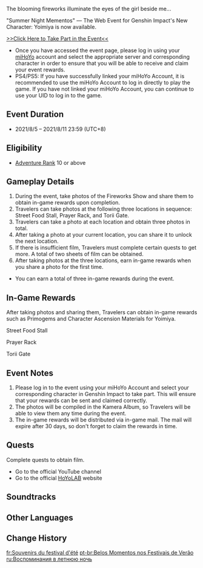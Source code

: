 {{Event Tabs}}
{{Event
|name              = Summer Night Mementos
|image             = Summer Night Mementos.png
|type              = Web
|group             = Character Release
|time_known        = yes
|time_start        = 2021-08-05 12:00:00
|time_start_offset = GMT+8
|time_end          = 2021-08-11 23:59:59
|time_end_offset   = GMT+8
|link              = https://www.hoyolab.com/article/640969
|link2             = https://webstatic-sea.mihoyo.com/ys/event/e20210805-yoimiya/index.html
|link2name         = Event Page
|characters        = Murakami; Traveler; Yoimiya
}}
The blooming fireworks illuminate the eyes of the girl beside me...

"Summer Night Mementos" &mdash; The Web Event for Genshin Impact's New Character: Yoimiya is now available.

[https://webstatic-sea.mihoyo.com/ys/event/e20210805-yoimiya/index.html >>Click Here to Take Part in the Event<<]
*Once you have accessed the event page, please log in using your [[miHoYo]] account and select the appropriate server and corresponding character in order to ensure that you will be able to receive and claim your event rewards.
*PS4/PS5: If you have successfully linked your miHoYo Account, it is recommended to use the miHoYo Account to log in directly to play the game. If you have not linked your miHoYo Account, you can continue to use your UID to log in to the game.

==Event Duration==
* 2021/8/5 – 2021/8/11 23:59 (UTC+8)

==Eligibility==
* [[Adventure Rank]] 10 or above

==Gameplay Details==
# During the event, take photos of the Fireworks Show and share them to obtain in-game rewards upon completion.
# Travelers can take photos at the following three locations in sequence: Street Food Stall, Prayer Rack, and Torii Gate.
# Travelers can take a photo at each location and obtain three photos in total.
# After taking a photo at your current location, you can share it to unlock the next location.
# If there is insufficient film, Travelers must complete certain quests to get more. A total of two sheets of film can be obtained.
# After taking photos at the three locations, earn in-game rewards when you share a photo for the first time.
* You can earn a total of three in-game rewards during the event.

==In-Game Rewards==
After taking photos and sharing them, Travelers can obtain in-game rewards such as Primogems and Character Ascension Materials for Yoimiya.

;Street Food Stall
{{Card|Primogem|10}}{{Card|Agnidus Agate Fragment|1}}{{Card|Mora|5,000}}
;Prayer Rack
{{Card|Primogem|10}}{{Card|Agnidus Agate Fragment|1}}{{Card|Mora|5,000}}
;Torii Gate
{{Card|Primogem|20}}{{Card|Agnidus Agate Fragment|1}}{{Card|Mora|10,000}}

==Event Notes==
# Please log in to the event using your miHoYo Account and select your corresponding character in Genshin Impact to take part. This will ensure that your rewards can be sent and claimed correctly.
# The photos will be compiled in the Kamera Album, so Travelers will be able to view them any time during the event.
# The in-game rewards will be distributed via in-game mail. The mail will expire after 30 days, so don't forget to claim the rewards in time.

==Quests==
Complete quests to obtain film.
*Go to the official YouTube channel
*Go to the official [[HoYoLAB]] website

==Soundtracks==
{{Soundtracks by Category Table|type=eventgameplay}}

==Other Languages==
{{Other Languages|default_hidden = 1
|en      = Summer Night Mementos
|zhs     = 夏祭留影
|zhs_rm  = Xiàjì Liúyǐng
|zht     = 夏祭留影
|zht_rm  = Xiàjì Liúyǐng
|ja      = 夏祭りの記念写真
|ja_rm   = Natsu Matsuri no Kinen Shashin{{Assumed}}
|ko      = 여름 {{tt|축제|祝祭}} {{tt|기념촬영|紀念撮影}}
|ko_rm   = Yeoreum Chukjje Ginyeomchwaryeong
|es      = Recuerdos de la Noche de Verano
|fr      = Souvenirs du festival d'été
|ru      = Воспоминания в летнюю ночь
|th      = ภาพทรงจำแห่งเทศกาลฤดูร้อน
|th_rm   = Phapho Trong Cham Haeng Thetkan Ridu Ron
|vi      = Ký Ức Đêm Hè
|de      = Sommerfestbilder
|id      = Memori Malam Musim Panas
|pt      = Belos Momentos nos Festivais de Verão
}}

==Change History==
{{Change History|2.0}}

[[fr:Souvenirs du festival d'été]]
[[pt-br:Belos Momentos nos Festivais de Verão]]
[[ru:Воспоминания в летнюю ночь]]
